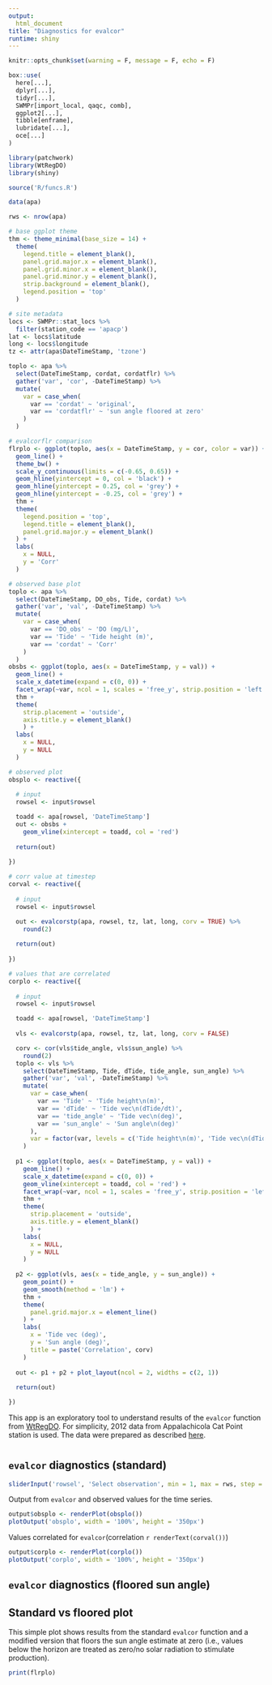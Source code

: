 ```yaml
---
output: 
  html_document
title: "Diagnostics for evalcor"
runtime: shiny
---
```


```r
knitr::opts_chunk$set(warning = F, message = F, echo = F)

box::use(
  here[...], 
  dplyr[...],
  tidyr[...],
  SWMPr[import_local, qaqc, comb], 
  ggplot2[...], 
  tibble[enframe], 
  lubridate[...], 
  oce[...]
)

library(patchwork)
library(WtRegDO)
library(shiny)

source('R/funcs.R')

data(apa)

rws <- nrow(apa)

# base ggplot theme
thm <- theme_minimal(base_size = 14) + 
  theme(
    legend.title = element_blank(), 
    panel.grid.major.x = element_blank(), 
    panel.grid.minor.x = element_blank(), 
    panel.grid.minor.y = element_blank(), 
    strip.background = element_blank(), 
    legend.position = 'top'
  )

# site metadata
locs <- SWMPr::stat_locs %>% 
  filter(station_code == 'apacp')
lat <- locs$latitude
long <- locs$longitude
tz <- attr(apa$DateTimeStamp, 'tzone')
```

```r
toplo <- apa %>% 
  select(DateTimeStamp, cordat, cordatflr) %>% 
  gather('var', 'cor', -DateTimeStamp) %>% 
  mutate(
    var = case_when(
      var == 'cordat' ~ 'original', 
      var == 'cordatflr' ~ 'sun angle floored at zero'
    )
  )

# evalcorflr comparison
flrplo <- ggplot(toplo, aes(x = DateTimeStamp, y = cor, color = var)) + 
  geom_line() +
  theme_bw() +
  scale_y_continuous(limits = c(-0.65, 0.65)) +
  geom_hline(yintercept = 0, col = 'black') +
  geom_hline(yintercept = 0.25, col = 'grey') +
  geom_hline(yintercept = -0.25, col = 'grey') +
  thm +
  theme(
    legend.position = 'top', 
    legend.title = element_blank(),
    panel.grid.major.y = element_blank()
  ) + 
  labs(
    x = NULL, 
    y = 'Corr'
  )

# observed base plot
toplo <- apa %>% 
  select(DateTimeStamp, DO_obs, Tide, cordat) %>% 
  gather('var', 'val', -DateTimeStamp) %>% 
  mutate(
    var = case_when(
      var == 'DO_obs' ~ 'DO (mg/L)', 
      var == 'Tide' ~ 'Tide height (m)', 
      var == 'cordat' ~ 'Corr'
    )
  )
obsbs <- ggplot(toplo, aes(x = DateTimeStamp, y = val)) + 
  geom_line() +
  scale_x_datetime(expand = c(0, 0)) +
  facet_wrap(~var, ncol = 1, scales = 'free_y', strip.position = 'left') +
  thm +
  theme(
    strip.placement = 'outside', 
    axis.title.y = element_blank()
    ) +
  labs(
    x = NULL, 
    y = NULL
  )
```

```r
# observed plot
obsplo <- reactive({
  
  # input
  rowsel <- input$rowsel

  toadd <- apa[rowsel, 'DateTimeStamp']
  out <- obsbs + 
    geom_vline(xintercept = toadd, col = 'red')
  
  return(out)
    
})

# corr value at timestep
corval <- reactive({
  
  # input
  rowsel <- input$rowsel

  out <- evalcorstp(apa, rowsel, tz, lat, long, corv = TRUE) %>% 
    round(2)
  
  return(out)
  
})

# values that are correlated
corplo <- reactive({
  
  # input
  rowsel <- input$rowsel

  toadd <- apa[rowsel, 'DateTimeStamp']
    
  vls <- evalcorstp(apa, rowsel, tz, lat, long, corv = FALSE)

  corv <- cor(vls$tide_angle, vls$sun_angle) %>% 
    round(2)
  toplo <- vls %>% 
    select(DateTimeStamp, Tide, dTide, tide_angle, sun_angle) %>% 
    gather('var', 'val', -DateTimeStamp) %>% 
    mutate(
      var = case_when(
        var == 'Tide' ~ 'Tide height\n(m)', 
        var == 'dTide' ~ 'Tide vec\n(dTide/dt)', 
        var == 'tide_angle' ~ 'Tide vec\n(deg)', 
        var == 'sun_angle' ~ 'Sun angle\n(deg)'
      ), 
      var = factor(var, levels = c('Tide height\n(m)', 'Tide vec\n(dTide/dt)', 'Tide vec\n(deg)', 'Sun angle\n(deg)')) 
    )
  
  p1 <- ggplot(toplo, aes(x = DateTimeStamp, y = val)) + 
    geom_line() +
    scale_x_datetime(expand = c(0, 0)) +
    geom_vline(xintercept = toadd, col = 'red') +
    facet_wrap(~var, ncol = 1, scales = 'free_y', strip.position = 'left') +
    thm +
    theme(
      strip.placement = 'outside', 
      axis.title.y = element_blank()
      ) +
    labs(
      x = NULL, 
      y = NULL
    )
  
  p2 <- ggplot(vls, aes(x = tide_angle, y = sun_angle)) + 
    geom_point() + 
    geom_smooth(method = 'lm') +
    thm + 
    theme(
      panel.grid.major.x = element_line()
    ) +
    labs(
      x = 'Tide vec (deg)', 
      y = 'Sun angle (deg)', 
      title = paste('Correlation', corv)
    )
  
  out <- p1 + p2 + plot_layout(ncol = 2, widths = c(2, 1))
  
  return(out)

})

```

This app is an exploratory tool to understand results of the `evalcor` function from [WtRegDO](https://github.com/fawda123/WtRegDO).  For simplicity, 2012 data from Appalachicola Cat Point station is used.  The data were prepared as described [here](https://fawda123.github.io/BASEmetab_script/appalachicola).  

# {.tabset .tabset-pills}

## `evalcor` diagnostics (standard)

```r
sliderInput('rowsel', 'Select observation', min = 1, max = rws, step = 1, value = 6000, width = '100%')
```

Output from `evalcor` and observed values for the time series.

```r
output$obsplo <- renderPlot(obsplo())
plotOutput('obsplo', width = '100%', height = '350px')
```

Values correlated for `evalcor`(correlation  `r renderText(corval())`) 

```r
output$corplo <- renderPlot(corplo())
plotOutput('corplo', width = '100%', height = '350px')
```

## `evalcor` diagnostics (floored sun angle)

## Standard vs floored plot

This simple plot shows results from the standard `evalcor` function and a modified version that floors the sun angle estimate at zero (i.e., values below the horizon are treated as zero/no solar radiation to stimulate production).

```r
print(flrplo)
```

